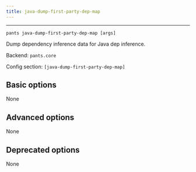 ```yaml
---
title: java-dump-first-party-dep-map
---
```



---

```
pants java-dump-first-party-dep-map [args]
```

Dump dependency inference data for Java dep inference.

Backend: <span className="color--primary">`pants.core`</span>

Config section: <span className="color--primary">`[java-dump-first-party-dep-map]`</span>

<span className={styles.options}>

## Basic options
None

## Advanced options

None

## Deprecated options

None

</span>